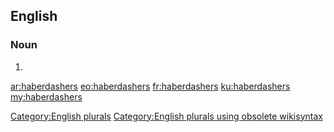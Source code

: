 ==English==

===Noun===
{{head|en}}

# {{plural of|haberdasher}}

[[Category:English plurals]][[Category:English plurals using obsolete wikisyntax]]

[[ar:haberdashers]]
[[eo:haberdashers]]
[[fr:haberdashers]]
[[ku:haberdashers]]
[[my:haberdashers]]